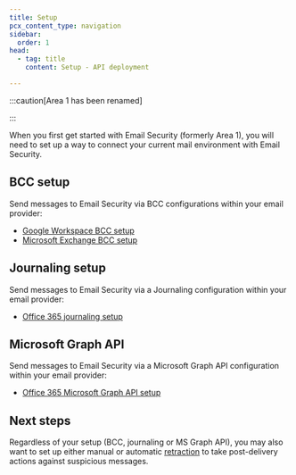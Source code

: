 ```yaml
---
title: Setup
pcx_content_type: navigation
sidebar:
  order: 1
head:
  - tag: title
    content: Setup - API deployment

---
```



:::caution[Area 1 has been renamed]


<Render file="rename-area1-to-ces" />


:::

When you first get started with Email Security (formerly Area 1), you will need to set up a way to connect your current mail environment with Email Security.

## BCC setup

Send messages to Email Security via BCC configurations within your email provider:

* [Google Workspace BCC setup](/email-security/deployment/api/setup/gsuite-bcc-setup/)
* [Microsoft Exchange BCC setup](/email-security/deployment/api/setup/exchange-bcc-setup/)

## Journaling setup

Send messages to Email Security via a Journaling configuration within your email provider:

* [Office 365 journaling setup](/email-security/deployment/api/setup/office365-journaling/)

## Microsoft Graph API

Send messages to Email Security via a Microsoft Graph API configuration within your email provider:

* [Office 365 Microsoft Graph API setup](/email-security/deployment/api/setup/office365-graph-api/)

## Next steps

Regardless of your setup (BCC, journaling or MS Graph API), you may also want to set up either manual or automatic [retraction](/email-security/email-configuration/retract-settings/) to take post-delivery actions against suspicious messages.
